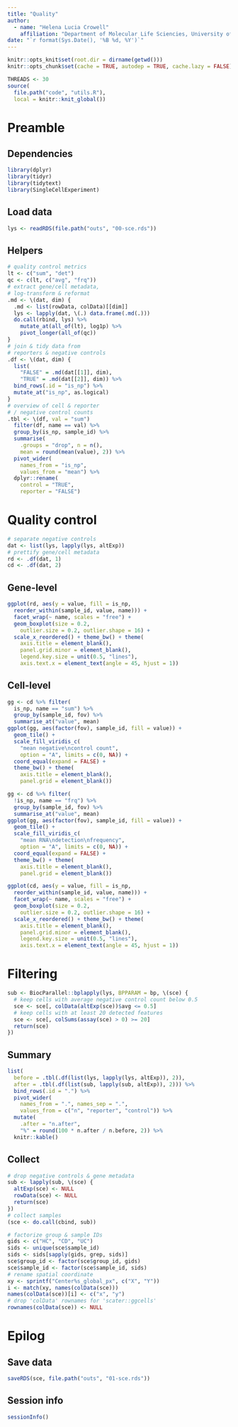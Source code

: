 ```yaml
---
title: "Quality"
author: 
  - name: "Helena Lucia Crowell"
    affiliation: "Department of Molecular Life Sciencies, University of Zurich, Zurich, Switzerland"
date: "`r format(Sys.Date(), '%B %d, %Y')`"
---
```


```r
knitr::opts_knit$set(root.dir = dirname(getwd()))
knitr::opts_chunk$set(cache = TRUE, autodep = TRUE, cache.lazy = FALSE)
```

```r
THREADS <- 30
source(
  file.path("code", "utils.R"), 
  local = knitr::knit_global())
```

# Preamble

## Dependencies

```r
library(dplyr)
library(tidyr)
library(tidytext)
library(SingleCellExperiment)
```

## Load data

```r
lys <- readRDS(file.path("outs", "00-sce.rds"))
```

## Helpers

```r
# quality control metrics
lt <- c("sum", "det")
qc <- c(lt, c("avg", "frq"))
# extract gene/cell metadata,
# log-transform & reformat
.md <- \(dat, dim) {
  .md <- list(rowData, colData)[[dim]]
  lys <- lapply(dat, \(.) data.frame(.md(.)))
  do.call(rbind, lys) %>% 
    mutate_at(all_of(lt), log1p) %>% 
    pivot_longer(all_of(qc))
}
# join & tidy data from 
# reporters & negative controls
.df <- \(dat, dim) {
  list(
    "FALSE" = .md(dat[[1]], dim),
    "TRUE" = .md(dat[[2]], dim)) %>% 
  bind_rows(.id = "is_np") %>% 
  mutate_at("is_np", as.logical)
}
# overview of cell & reporter 
# / negative control counts
.tbl <- \(df, val = "sum")
  filter(df, name == val) %>% 
  group_by(is_np, sample_id) %>% 
  summarise(
    .groups = "drop", n = n(),
    mean = round(mean(value), 2)) %>% 
  pivot_wider(
    names_from = "is_np", 
    values_from = "mean") %>% 
  dplyr::rename(
    control = "TRUE",
    reporter = "FALSE")
```

# Quality control

```r
# separate negative controls
dat <- list(lys, lapply(lys, altExp))
# prettify gene/cell metadata
rd <- .df(dat, 1)
cd <- .df(dat, 2)
```

## Gene-level

```r
ggplot(rd, aes(y = value, fill = is_np,
  reorder_within(sample_id, value, name))) +
  facet_wrap(~ name, scales = "free") +
  geom_boxplot(size = 0.2, 
    outlier.size = 0.2, outlier.shape = 16) +
  scale_x_reordered() + theme_bw() + theme(
    axis.title = element_blank(),
    panel.grid.minor = element_blank(), 
    legend.key.size = unit(0.5, "lines"),
    axis.text.x = element_text(angle = 45, hjust = 1))
```

## Cell-level

```r
gg <- cd %>% filter(
  is_np, name == "sum") %>% 
  group_by(sample_id, fov) %>% 
  summarise_at("value", mean)
ggplot(gg, aes(factor(fov), sample_id, fill = value)) +
  geom_tile() +
  scale_fill_viridis_c(
    "mean negative\ncontrol count",
    option = "A", limits = c(0, NA)) +
  coord_equal(expand = FALSE) +
  theme_bw() + theme(
    axis.title = element_blank(),
    panel.grid = element_blank())
```

```r
gg <- cd %>% filter(
  !is_np, name == "frq") %>% 
  group_by(sample_id, fov) %>% 
  summarise_at("value", mean)
ggplot(gg, aes(factor(fov), sample_id, fill = value)) +
  geom_tile() +
  scale_fill_viridis_c(
    "mean RNA\ndetection\nfrequency",
    option = "A", limits = c(0, NA)) +
  coord_equal(expand = FALSE) +
  theme_bw() + theme(
    axis.title = element_blank(),
    panel.grid = element_blank())
```

```r
ggplot(cd, aes(y = value, fill = is_np,
  reorder_within(sample_id, value, name))) +
  facet_wrap(~ name, scales = "free") +
  geom_boxplot(size = 0.2, 
    outlier.size = 0.2, outlier.shape = 16) +
  scale_x_reordered() + theme_bw() + theme(
    axis.title = element_blank(),
    panel.grid.minor = element_blank(), 
    legend.key.size = unit(0.5, "lines"),
    axis.text.x = element_text(angle = 45, hjust = 1))
```

# Filtering

```r
sub <- BiocParallel::bplapply(lys, BPPARAM = bp, \(sce) {
  # keep cells with average negative control count below 0.5
  sce <- sce[, colData(altExp(sce))$avg <= 0.5]
  # keep cells with at least 20 detected features
  sce <- sce[, colSums(assay(sce) > 0) >= 20]
  return(sce)
})
```

## Summary

```r
list(
  before = .tbl(.df(list(lys, lapply(lys, altExp)), 2)),
  after = .tbl(.df(list(sub, lapply(sub, altExp)), 2))) %>% 
  bind_rows(.id = ".") %>% 
  pivot_wider(
    names_from = ".", names_sep = ".", 
    values_from = c("n", "reporter", "control")) %>% 
  mutate(
    .after = "n.after", 
    "%" = round(100 * n.after / n.before, 2)) %>% 
  knitr::kable()
```

## Collect

```r
# drop negative controls & gene metadata
sub <- lapply(sub, \(sce) {
  altExp(sce) <- NULL
  rowData(sce) <- NULL
  return(sce)
})
# collect samples
(sce <- do.call(cbind, sub))
```

```r
# factorize group & sample IDs
gids <- c("HC", "CD", "UC")
sids <- unique(sce$sample_id)
sids <- sids[sapply(gids, grep, sids)]
sce$group_id <- factor(sce$group_id, gids)
sce$sample_id <- factor(sce$sample_id, sids)
# rename spatial coordinate
xy <- sprintf("Center%s_global_px", c("X", "Y"))
i <- match(xy, names(colData(sce)))
names(colData(sce))[i] <- c("x", "y")
# drop 'colData' rownames for 'scater::ggcells'
rownames(colData(sce)) <- NULL
```

# Epilog

## Save data

```r
saveRDS(sce, file.path("outs", "01-sce.rds"))
```

## Session info

```r
sessionInfo()
```
